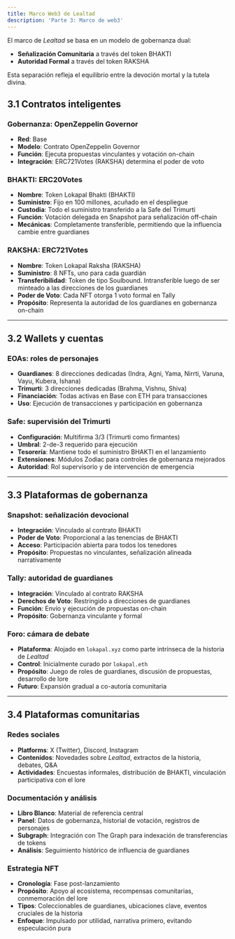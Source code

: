 ```yaml
---
title: Marco Web3 de Lealtad
description: 'Parte 3: Marco de web3'
---
```


El marco de *Lealtad* se basa en un modelo de gobernanza dual:  
- **Señalización Comunitaria** a través del token BHAKTI  
- **Autoridad Formal** a través del token RAKSHA  

Esta separación refleja el equilibrio entre la devoción mortal y la tutela divina.

## 3.1 Contratos inteligentes

### Gobernanza: OpenZeppelin Governor
- **Red**: Base  
- **Modelo**: Contrato OpenZeppelin Governor  
- **Función**: Ejecuta propuestas vinculantes y votación on-chain  
- **Integración**: ERC721Votes (RAKSHA) determina el poder de voto  

### BHAKTI: ERC20Votes
- **Nombre**: Token Lokapal Bhakti (BHAKTI)  
- **Suministro**: Fijo en 100 millones, acuñado en el despliegue  
- **Custodia**: Todo el suministro transferido a la Safe del Trimurti  
- **Función**: Votación delegada en Snapshot para señalización off-chain  
- **Mecánicas**: Completamente transferible, permitiendo que la influencia cambie entre guardianes  

### RAKSHA: ERC721Votes
- **Nombre**: Token Lokapal Raksha (RAKSHA)  
- **Suministro**: 8 NFTs, uno para cada guardián  
- **Transferibilidad**: Token de tipo Soulbound. Intransferible luego de ser minteado a las direcciones de los guardianes  
- **Poder de Voto**: Cada NFT otorga 1 voto formal en Tally  
- **Propósito**: Representa la autoridad de los guardianes en gobernanza on-chain  

---

## 3.2 Wallets y cuentas

### EOAs: roles de personajes
- **Guardianes**: 8 direcciones dedicadas (Indra, Agni, Yama, Nirrti, Varuna, Vayu, Kubera, Ishana)  
- **Trimurti**: 3 direcciones dedicadas (Brahma, Vishnu, Shiva)  
- **Financiación**: Todas activas en Base con ETH para transacciones  
- **Uso**: Ejecución de transacciones y participación en gobernanza  

### Safe: supervisión del Trimurti
- **Configuración**: Multifirma 3/3 (Trimurti como firmantes)  
- **Umbral**: 2-de-3 requerido para ejecución  
- **Tesorería**: Mantiene todo el suministro BHAKTI en el lanzamiento  
- **Extensiones**: Módulos Zodiac para controles de gobernanza mejorados  
- **Autoridad**: Rol supervisorio y de intervención de emergencia  

---

## 3.3 Plataformas de gobernanza

### Snapshot: señalización devocional
- **Integración**: Vinculado al contrato BHAKTI  
- **Poder de Voto**: Proporcional a las tenencias de BHAKTI  
- **Acceso**: Participación abierta para todos los tenedores  
- **Propósito**: Propuestas no vinculantes, señalización alineada narrativamente  

### Tally: autoridad de guardianes
- **Integración**: Vinculado al contrato RAKSHA  
- **Derechos de Voto**: Restringido a direcciones de guardianes  
- **Función**: Envío y ejecución de propuestas on-chain  
- **Propósito**: Gobernanza vinculante y formal  

### Foro: cámara de debate
- **Plataforma**: Alojado en `lokapal.xyz` como parte intrínseca de la historia de *Lealtad*  
- **Control**: Inicialmente curado por `lokapal.eth`  
- **Propósito**: Juego de roles de guardianes, discusión de propuestas, desarrollo de lore  
- **Futuro**: Expansión gradual a co-autoría comunitaria  

---

## 3.4 Plataformas comunitarias

### Redes sociales
- **Platforms**: X (Twitter), Discord, Instagram  
- **Contenidos**: Novedades sobre *Lealtad*, extractos de la historia, debates, Q&A
- **Actividades**: Encuestas informales, distribución de BHAKTI, vinculación participativa con el lore  

### Documentación y análisis
- **Libro Blanco**: Material de referencia central  
- **Panel**: Datos de gobernanza, historial de votación, registros de personajes  
- **Subgraph**: Integración con The Graph para indexación de transferencias de tokens  
- **Análisis**: Seguimiento histórico de influencia de guardianes  

### Estrategia NFT
- **Cronología**: Fase post-lanzamiento  
- **Propósito**: Apoyo al ecosistema, recompensas comunitarias, conmemoración del lore  
- **Tipos**: Coleccionables de guardianes, ubicaciones clave, eventos cruciales de la historia  
- **Enfoque**: Impulsado por utilidad, narrativa primero, evitando especulación pura  

